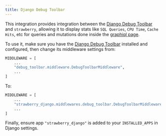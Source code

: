 ```yaml
---
title: Django Debug Toolbar
---
```



This integration provides integration between the
[Django Debug Toolbar](https://github.com/jazzband/django-debug-toolbar) and
`strawberry`, allowing it to display stats like `SQL Queries`, `CPU Time`, `Cache Hits`, etc
for queries and mutations done inside the [graphiql page](https://github.com/graphql/graphiql).

To use it, make sure you have the
[Django Debug Toolbar](https://github.com/jazzband/django-debug-toolbar) installed
and configured, then change its middleware settings from:

```python title="settings.py"
MIDDLEWARE = [
    ...
    "debug_toolbar.middleware.DebugToolbarMiddleware",
    ...
]
```

To:

```python title="settings.py"
MIDDLEWARE = [
    ...
    "strawberry_django.middlewares.debug_toolbar.DebugToolbarMiddleware",
    ...
]
```

Finally, ensure app `"strawberry_django"` is added to your `INSTALLED_APPS` in Django settings.
